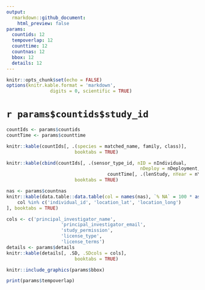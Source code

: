 ```yaml
---
output: 
  rmarkdown::github_document:
    html_preview: false
params:
  countids: 12
  tempoverlap: 12
  counttime: 12
  countnas: 12
  bbox: 12
  details: 12
---
```



```r
knitr::opts_chunk$set(echo = FALSE)
options(knitr.kable.format = 'markdown',
				digits = 0, scientific = TRUE)
```


# `r params$countids$study_id`


```r
countIds <- params$countids
countTime <- params$counttime

knitr::kable(countIds[, .(species = matched_name, family, class)],
						 booktabs = TRUE)

knitr::kable(cbind(countIds[, .(sensor_type_id, nID = nIndividual, 
												 nDeploy = nDeployment, nTag, nRows)],
									 countTime[, .(lenStudy, nYear = nYears)]),
						 booktabs = TRUE)
```


```r
nas <- params$countnas
knitr::kable(data.table::data.table(col = names(nas), `% NA` = 100 * as.numeric(nas))[
	col %in% c('individual_id', 'location_lat', 'location_long')
], booktabs = TRUE)
```

```r
cols <- c('principal_investigator_name',
					'principal_investigator_email',
					'study_permission',
					'license_type',
					'license_terms')
details <- params$details
knitr::kable(details[, .SD, .SDcols = cols],
						 booktabs = TRUE)
```


```r
knitr::include_graphics(params$bbox)
```

```r
print(params$tempoverlap)
```
